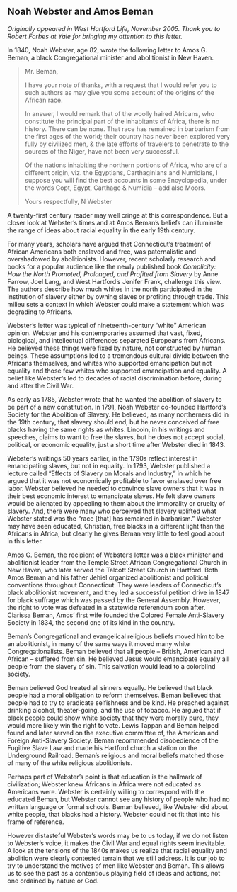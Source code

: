 ## Noah Webster and Amos Beman {-}

*Originally appeared in West Hartford Life, November 2005. Thank you to Robert Forbes at Yale for bringing my attention to this letter.*

In 1840, Noah Webster, age 82, wrote the following letter to Amos G. Beman, a black Congregational minister and abolitionist in New Haven.

> Mr. Beman,
>
> I have your note of thanks, with a request that I would refer you to such authors as may give you some account of the origins of the African race.
>
> In answer, I would remark that of the woolly haired Africans, who constitute the principal part of the inhabitants of Africa, there is no history. There can be none. That race has remained in barbarism from the first ages of the world; their country has never been explored very fully by civilized men, & the late efforts of travelers to penetrate to the sources of the Niger, have not been very successful.
>
> Of the nations inhabiting the northern portions of Africa, who are of a different origin, viz. the Egyptians, Carthaginians and Numidians, I suppose you will find the best accounts in some Encyclopedia, under the words Copt, Egypt, Carthage & Numidia – add also Moors.
>
> Yours respectfully,
> N Webster

A twenty-first century reader may well cringe at this correspondence. But a closer look at Webster’s times and at Amos Beman’s beliefs can illuminate the range of ideas about racial equality in the early 19th century.

For many years, scholars have argued that Connecticut’s treatment of African Americans both enslaved and free, was paternalistic and overshadowed by abolitionists. However, recent scholarly research and books for a popular audience like the newly published book *Complicity: How the North Promoted, Prolonged, and Profited from Slavery* by Anne Farrow, Joel Lang, and West Hartford’s Jenifer Frank, challenge this view. The authors describe how much whites in the north participated in the institution of slavery either by owning slaves or profiting through trade. This milieu sets a context in which Webster could make a statement which was degrading to Africans.

Webster's letter was typical of nineteenth-century "white" American opinion. Webster and his contemporaries assumed that vast, fixed, biological, and intellectual differences separated Europeans from Africans. He believed these things were fixed by nature, not constructed by human beings. These assumptions led to a tremendous cultural divide between the Africans themselves, and whites who supported emancipation but not equality and those few whites who supported emancipation and equality. A belief like Webster’s led to decades of racial discrimination before, during and after the Civil War.

As early as 1785, Webster wrote that he wanted the abolition of slavery to be part of a new constitution. In 1791, Noah Webster co-founded Hartford’s Society for the Abolition of Slavery. He believed, as many northerners did in the 19th century, that slavery should end, but he never conceived of free blacks having the same rights as whites. Lincoln, in his writings and speeches, claims to want to free the slaves, but he does not accept social, political, or economic equality, just a short time after Webster died in 1843.

Webster’s writings 50 years earlier, in the 1790s reflect interest in emancipating slaves, but not in equality. In 1793, Webster published a lecture called "Effects of Slavery on Morals and Industry," in which he argued that it was not economically profitable to favor enslaved over free labor. Webster believed he needed to convince slave owners that it was in their best economic interest to emancipate slaves. He felt slave owners would be alienated by appealing to them about the immorality or cruelty of slavery. And, there were many who perceived that slavery uplifted what Webster stated was the “race [that] has remained in barbarism.” Webster may have seen educated, Christian, free blacks in a different light than the Africans in Africa, but clearly he gives Beman very little to feel good about in this letter.

Amos G. Beman, the recipient of Webster’s letter was a black minister and abolitionist leader from the Temple Street African Congregational Church in New Haven, who later served the Talcott Street Church in Hartford. Both Amos Beman and his father Jehiel organized abolitionist and political conventions throughout Connecticut. They were leaders of Connecticut’s black abolitionist movement, and they led a successful petition drive in 1847 for black suffrage which was passed by the General Assembly. However, the right to vote was defeated in a statewide referendum soon after. Clarissa Beman, Amos’ first wife founded the Colored Female Anti-Slavery Society in 1834, the second one of its kind in the country.

Beman’s Congregational and evangelical religious beliefs moved him to be an abolitionist, in many of the same ways it moved many white Congregationalists. Beman believed that all people -- British, American and African -- suffered from sin. He believed Jesus would emancipate equally all people from the slavery of sin. This salvation would lead to a colorblind society.

Beman believed God treated all sinners equally. He believed that black people had a moral obligation to reform themselves. Beman believed that people had to try to eradicate selfishness and be kind. He preached against drinking alcohol, theater-going, and the use of tobacco. He argued that if black people could show white society that they were morally pure, they would more likely win the right to vote. Lewis Tappan and Beman helped found and later served on the executive committee of, the American and Foreign Anti-Slavery Society. Beman recommended disobedience of the Fugitive Slave Law and made his Hartford church a station on the Underground Railroad. Beman’s religious and moral beliefs matched those of many of the white religious abolitionists.

Perhaps part of Webster’s point is that education is the hallmark of civilization; Webster knew Africans in Africa were not educated as Americans were. Webster is certainly willing to correspond with the educated Beman, but Webster cannot see any history of people who had no written language or formal schools. Beman believed, like Webster did about white people, that blacks had a history. Webster could not fit that into his frame of reference.

However distasteful Webster’s words may be to us today, if we do not listen to Webster’s voice, it makes the Civil War and equal rights seem inevitable. A look at the tensions of the 1840s makes us realize that racial equality and abolition were clearly contested terrain that we still address. It is our job to try to understand the motives of men like Webster and Beman. This allows us to see the past as a contentious playing field of ideas and actions, not one ordained by nature or God.
